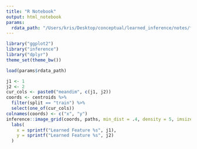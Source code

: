 ```yaml
---
title: "R Notebook"
output: html_notebook
params:
  rdata_path: "/Users/kris/Desktop/conceptual/learned_inference/notes/figures/tnbc_rcf/stability_svd.RData"
---
```

```r
library("ggplot2")
library("inference")
library("dplyr")
theme_set(theme_bw())
```

```r
load(params$rdata_path)
```


```r
j1 <- 1
j2 <- 2
cur_cols <- paste0("meandim", c(j1, j2))
coords <- centroids %>%
  filter(split == "train") %>%
  select(one_of(cur_cols))
colnames(coords) <- c("x", "y")
inference::image_grid(coords, paths, min_dist = .4, density = 5, imsize = 1) +
  labs(
    x = sprintf("Learned Feature %s", j1),
    y = sprintf("Learned Feature %s", j2)
  )
```


